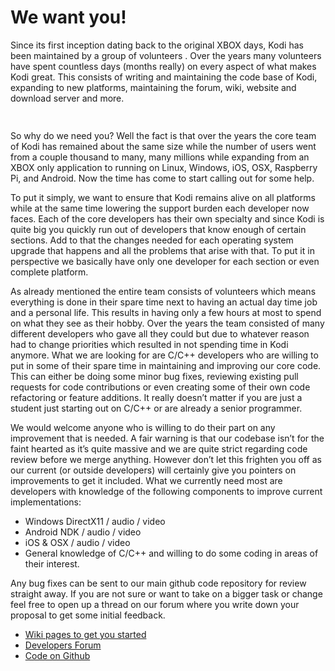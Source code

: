 
<MetadataHeader title="Call for Developers" />

# We want you!

Since its first inception dating back to the original XBOX days, Kodi has been maintained by a group of volunteers . Over the years many volunteers have spent countless days (months really) on every aspect of what makes Kodi great. This consists of writing and maintaining the code base of Kodi, expanding to new platforms, maintaining the forum, wiki, website and download server and more.

<div align="center" style="width: 80%; margin-left: 10%; margin-right: 10%; padding-bottom: 15px">
  <img alt="" src="/images/kodi-wallpaper-32a-samfisher.jpg" />
</div>

So why do we need you? Well the fact is that over the years the core team of Kodi has remained about the same size while the number of users went from a couple thousand to many, many millions while expanding from an XBOX only application to running on Linux, Windows, iOS, OSX, Raspberry Pi, and Android. Now the time has come to start calling out for some help.

To put it simply, we want to ensure that Kodi remains alive on all platforms while at the same time lowering the support burden each developer now faces. Each of the core developers has their own specialty and since Kodi is quite big you quickly run out of developers that know enough of certain sections. Add to that the changes needed for each operating system upgrade that happens and all the problems that arise with that. To put it in perspective we basically have only one developer for each section or even complete platform.

As already mentioned the entire team consists of volunteers which means everything is done in their spare time next to having an actual day time job and a personal life. This results in having only a few hours at most to spend on what they see as their hobby. Over the years the team consisted of many different developers who gave all they could but due to whatever reason had to change priorities which resulted in not spending time in Kodi anymore. What we are looking for are C/C++ developers who are willing to put in some of their spare time in maintaining and improving our core code. This can either be doing some minor bug fixes, reviewing existing pull requests for code contributions or even creating some of their own code refactoring or feature additions. It really doesn’t matter if you are just a student just starting out on C/C++ or are already a senior programmer.

We would welcome anyone who is willing to do their part on any improvement that is needed. A fair warning is that our codebase isn’t for the faint hearted as it’s quite massive and we are quite strict regarding code review before we merge anything. However don’t let this frighten you off as our current (or outside developers) will certainly give you pointers on improvements to get it included. What we currently need most are developers with knowledge of the following components to improve current implementations:

- Windows DirectX11 / audio / video
- Android NDK / audio / video
- iOS & OSX / audio / video
- General knowledge of C/C++ and willing to do some coding in areas of their interest.

Any bug fixes can be sent to our main github code repository for review straight away. If you are not sure or want to take on a bigger task or change feel free to open up a thread on our forum where you write down your proposal to get some initial feedback.

- [Wiki pages to get you started](https://kodi.wiki/view/Development)
- [Developers Forum](https://forum.kodi.tv/forumdisplay.php?fid=32)
- [Code on Github](https://github.com/xbmc/xbmc)
